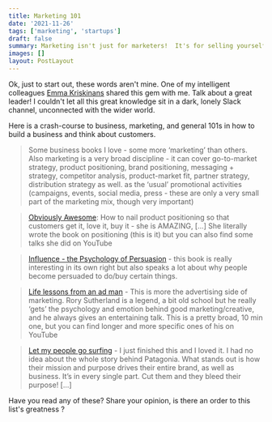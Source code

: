 ```yaml
---
title: Marketing 101
date: '2021-11-26'
tags: ['marketing', 'startups']
draft: false
summary: Marketing isn't just for marketers!  It's for selling yourself, not just products.
images: []
layout: PostLayout
---
```


Ok, just to start out, these words aren't mine. One of my intelligent colleagues [Emma Kriskinans][1] shared this gem with me. Talk about a great leader! I couldn't let all this great knowledge sit in a dark, lonely Slack channel, unconnected with the wider world.

Here is a crash-course to business, marketing, and general 101s in how to build a business and think about customers.

> Some business books I love - some more ‘marketing’ than others. Also marketing is a very broad discipline - it can cover go-to-market strategy, product positioning, brand positioning, messaging + strategy, competitor analysis, product-market fit, partner strategy, distribution strategy as well. as the ‘usual’ promotional activities (campaigns, events, social media, press - these are only a very small part of the marketing mix, though very important)

> [Obviously Awesome][2]: How to nail product positioning so that customers get it, love it, buy it - she is AMAZING, [...] She literally wrote the book on positioning (this is it) but you can also find some talks she did on YouTube

> [Influence - the Psychology of Persuasion][3] - this book is really interesting in its own right but also speaks a lot about why people become persuaded to do/buy certain things.

> [Life lessons from an ad man][4] - This is more the advertising side of marketing. Rory Sutherland is a legend, a bit old school but he really ‘gets’ the psychology and emotion behind good marketing/creative, and he always gives an entertaining talk. This is a pretty broad, 10 min one, but you can find longer and more specific ones of his on YouTube

> [Let my people go surfing][5] - I just finished this and I loved it. I had no idea about the whole story behind Patagonia. What stands out is how their mission and purpose drives their entire brand, as well as business. It’s in every single part. Cut them and they bleed their purpose! [...]

Have you read any of these? Share your opinion, is there an order to this list's greatness ?

[1]: https://www.linkedin.com/in/emmakriskinans/
[2]: https://www.amazon.com/Obviously-Awesome-Product-Positioning-Customers/dp/1999023005
[3]: https://www.amazon.com/Influence-Psychology-Persuasion-Robert-Cialdini/dp/006124189X
[4]: https://www.ted.com/talks/rory_sutherland_life_lessons_from_an_ad_man/transcript?language=en
[5]: https://www.amazon.com/Let-People-Surfing-Education-Businessman-Including/dp/0143109677
